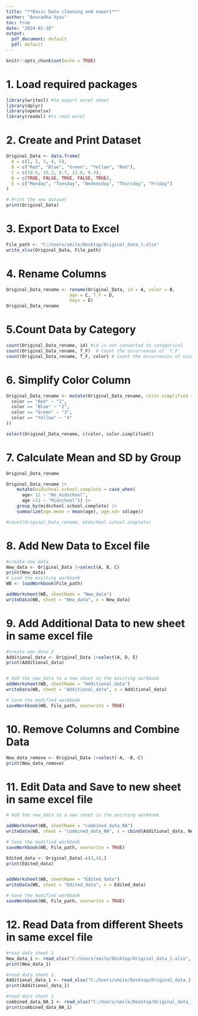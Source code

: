 ---
title: "**Basic Data cleaning and export**"
author: "Anuradha Vyas"
toc: true
date: "2024-01-18"
output:
  pdf_document: default
  pdf: default
---

```{r setup, include=FALSE}
knitr::opts_chunk$set(echo = TRUE)
```

# 1. Load required packages
```{r, warning=FALSE, message= FALSE}
library(writexl) #to export excel sheet
library(dplyr)
library(openxlsx)
library(readxl) #to read excel
```

# 2. Create and Print Dataset
```{r}
Original_Data <- data.frame(
  A = c(1, 2, 3, 4, 5),
  B = c("Red", "Blue", "Green", "Yellow", "Red"),
  C = c(10.5, 15.2, 8.7, 12.0, 9.3),
  D = c(TRUE, FALSE, TRUE, FALSE, TRUE),
  E = c("Monday", "Tuesday", "Wednesday", "Thursday", "Friday")
)

# Print the new dataset
print(Original_Data)
```

# 3. Export Data to Excel
```{r}
File_path <- "C:/Users/smile/Desktop/Original_data_1.xlsx"
write_xlsx(Original_Data, File_path)
```

# 4. Rename Columns
```{r}
Original_Data_rename <- rename(Original_Data, id = A, color = B, 
                        age = C, T_F = D, 
                        Days = E)
Original_Data_rename
```

# 5.Count Data by Category
```{r}
count(Original_Data_rename, id) #id is not converted to categorical
count(Original_Data_rename, T_F)  # Count the occurrences of 'T_F'
count(Original_Data_rename, T_F, color) # Count the occurrences of unique combinations of 'T_F' and 'color'
```

# 6. Simplify Color Column
```{r}

Original_Data_rename <- mutate(Original_Data_rename, color.simplified = case_when(
  color == "Red" ~ "1",
  color == "Blue" ~ "2",
  color == "Green" ~ "3",
  color == "Yellow" ~ "4"
))

select(Original_Data_rename, c(color, color.simplified))
```

# 7. Calculate Mean and SD by Group
```{r}
Original_Data_rename

Original_Data_rename |> 
    mutate(midschool.school.complete = case_when(
      age< 11 ~ "No_midschool",
      age >11 ~ "Midschool")) |> 
    group_by(midschool.school.complete) |> 
    summarize(age.mean = mean(age), age.sd= sd(age))

#count(Original_Data_rename, midschool.school.complete)
```


# 8. Add New Data to Excel file
```{r}
#create new data
New_data <- Original_Data |>select(A, B, C)
print(New_data)
# Load the existing workbook
WB <- loadWorkbook(File_path)

addWorksheet(WB, sheetName = "New_data")
writeData(WB, sheet = "New_data", x = New_data)
```


# 9. Add Additional Data to new sheet in same excel file
```{r}
#create new data 2
Additional_data <- Original_Data |>select(A, D, E)
print(Additional_data)


# Add the new_data to a new sheet in the existing workbook
addWorksheet(WB, sheetName = "Additional_data")
writeData(WB, sheet = "Additional_data", x = Additional_data)

# Save the modified workbook
saveWorkbook(WB, File_path, overwrite = TRUE)
```

# 10. Remove Columns and Combine Data
```{r}
New_data_remove <- Original_Data |>select(-A, -B,-C)
print(New_data_remove)
```

# 11. Edit Data and Save to new sheet in same excel file
```{r}
# Add the new_data to a new sheet in the existing workbook

addWorksheet(WB, sheetName = "combined_data_NA")
writeData(WB, sheet = "combined_data_NA", x = cbind(Additional_data, New_data))

# Save the modified workbook
saveWorkbook(WB, File_path, overwrite = TRUE)
```



```{r}
Edited_data <- Original_Data[-c(3,4),]
print(Edited_data)


addWorksheet(WB, sheetName = "Edited_data")
writeData(WB, sheet = "Edited_data", x = Edited_data)

# Save the modified workbook
saveWorkbook(WB, File_path, overwrite = TRUE)
```


# 12. Read Data from different Sheets in same excel file

```{r}
#read data sheet 1
New_data_1 <- read_xlsx("C:/Users/smile/Desktop/Original_data_1.xlsx", sheet ="New_data")
print(New_data_1)
```

```{r}
#read data sheet 2
Additional_data_1 <- read_xlsx("C:/Users/smile/Desktop/Original_data_1.xlsx", sheet ="Additional_data")
print(Additional_data_1)
```


```{r}
#read data sheet 1
combined_data_NA_1 <- read_xlsx("C:/Users/smile/Desktop/Original_data_1.xlsx", sheet ="combined_data_NA")
print(combined_data_NA_1)
```

